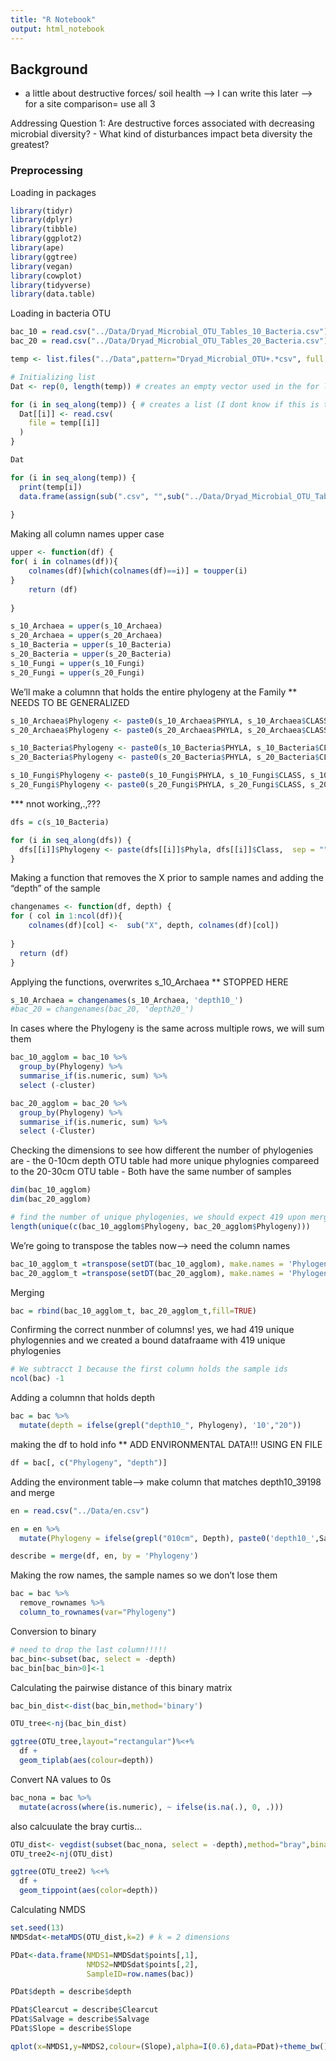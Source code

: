 ```yaml
---
title: "R Notebook"
output: html_notebook
---
```



## Background
- a little about destructive forces/ soil health --> I can write this later
--> for a site comparison= use all 3 

Addressing Question 1: Are destructive forces associated with decreasing microbial diversity? 
- What kind of disturbances impact beta diversity the greatest?


### Preprocessing

Loading in packages 

```r
library(tidyr)
library(dplyr)
library(tibble)
library(ggplot2)
library(ape)
library(ggtree)
library(vegan)
library(cowplot)
library(tidyverse)
library(data.table)
```

Loading in bacteria OTU 

```r
bac_10 = read.csv("../Data/Dryad_Microbial_OTU_Tables_10_Bacteria.csv")
bac_20 = read.csv("../Data/Dryad_Microbial_OTU_Tables_20_Bacteria.csv")
```

```r
temp <- list.files("../Data",pattern="Dryad_Microbial_OTU+.*csv", full.names = T) #creates an object that contains a string of file names with directory so they can be located

# Initializing list
Dat <- rep(0, length(temp)) # creates an empty vector used in the for loop
```

```r

for (i in seq_along(temp)) { # creates a list (I dont know if this is the right term) of dataframes
  Dat[[i]] <- read.csv(
    file = temp[[i]]
  )
}
```


```r
Dat
```


```r
for (i in seq_along(temp)) { 
  print(temp[i])
  data.frame(assign(sub(".csv", "",sub("../Data/Dryad_Microbial_OTU_Table*", "", temp[i])), data.frame(Dat[i])))
  
}
```

Making all column names upper case
```r
upper <- function(df) {
for( i in colnames(df)){
    colnames(df)[which(colnames(df)==i)] = toupper(i)
}
    return (df)
  
}

```

```r
s_10_Archaea = upper(s_10_Archaea)
s_20_Archaea = upper(s_20_Archaea)
s_10_Bacteria = upper(s_10_Bacteria)
s_20_Bacteria = upper(s_20_Bacteria)
s_10_Fungi = upper(s_10_Fungi)
s_20_Fungi = upper(s_20_Fungi)
```


We'll make a columnn that holds the entire phylogeny at the Family
** NEEDS TO BE GENERALIZED

```r
s_10_Archaea$Phylogeny <- paste0(s_10_Archaea$PHYLA, s_10_Archaea$CLASS, s_10_Archaea$ORDER, s_10_Archaea$FAMILY, sep = "")
s_20_Archaea$Phylogeny <- paste0(s_20_Archaea$PHYLA, s_20_Archaea$CLASS, s_20_Archaea$ORDER, s_20_Archaea$FAMILY, sep = "")

s_10_Bacteria$Phylogeny <- paste0(s_10_Bacteria$PHYLA, s_10_Bacteria$CLASS, s_10_Bacteria$ORDER, s_10_Bacteria$FAMILY, sep = "")
s_20_Bacteria$Phylogeny <- paste0(s_20_Bacteria$PHYLA, s_20_Bacteria$CLASS, s_20_Bacteria$ORDER, s_20_Bacteria$FAMILY, sep = "")

s_10_Fungi$Phylogeny <- paste0(s_10_Fungi$PHYLA, s_10_Fungi$CLASS, s_10_Fungi$ORDER, s_10_Fungi$FAMILY, sep = "")
s_20_Fungi$Phylogeny <- paste0(s_20_Fungi$PHYLA, s_20_Fungi$CLASS, s_20_Fungi$ORDER, s_20_Fungi$FAMILY, sep = "")
```


*** nnot working,.,???
```r
dfs = c(s_10_Bacteria)

for (i in seq_along(dfs)) { 
  dfs[[i]]$Phylogeny <- paste(dfs[[i]]$Phyla, dfs[[i]]$Class,  sep = "")
}
```




Making a function that removes the X prior to sample names and adding the "depth" of the sample

```r
changenames <- function(df, depth) {
for ( col in 1:ncol(df)){
    colnames(df)[col] <-  sub("X", depth, colnames(df)[col])
    
}
  return (df)
}
```

Applying the functions, overwrites s_10_Archaea
** STOPPED HERE

```r
s_10_Archaea = changenames(s_10_Archaea, 'depth10_')
#bac_20 = changenames(bac_20, 'depth20_')
```

In cases where the Phylogeny is the same across multiple rows, we will sum them

```r
bac_10_agglom = bac_10 %>%
  group_by(Phylogeny) %>%
  summarise_if(is.numeric, sum) %>% 
  select (-cluster)

bac_20_agglom = bac_20 %>%
  group_by(Phylogeny) %>%
  summarise_if(is.numeric, sum) %>% 
  select (-Cluster)
```

Checking the dimensions to see how different the number of phylogenies are
- the 0-10cm depth OTU table had more unique phylognies compareed to the 20-30cm OTU table
- Both have the same number of samples

```r
dim(bac_10_agglom)
dim(bac_20_agglom)

# find the number of unique phylogenies, we should expect 419 upon merging
length(unique(c(bac_10_agglom$Phylogeny, bac_20_agglom$Phylogeny)))
```

We're going to transpose the tables now--> need the column names

```r
bac_10_agglom_t =transpose(setDT(bac_10_agglom), make.names = 'Phylogeny', keep.names = 'Phylogeny')
bac_20_agglom_t =transpose(setDT(bac_20_agglom), make.names = 'Phylogeny', keep.names = 'Phylogeny')
```

Merging 

```r
bac = rbind(bac_10_agglom_t, bac_20_agglom_t,fill=TRUE)
```

Confirming the correct nunmber of columns! yes, we had 419 unique phylogennies and we created a bound datafraame with 419 unique phylogenies

```r
# We subtracct 1 because the first column holds the sample ids 
ncol(bac) -1
```


Adding a columnn that holds depth

```r
bac = bac %>% 
  mutate(depth = ifelse(grepl("depth10_", Phylogeny), '10',"20")) 
```

making the df to hold info
** ADD ENVIRONMENTAL DATA!!! USING EN FILE

```r
df = bac[, c("Phylogeny", "depth")]
```


Adding the environment table--> make column that matches depth10_39198 and merge

```r
en = read.csv("../Data/en.csv")

en = en %>% 
  mutate(Phylogeny = ifelse(grepl("010cm", Depth), paste0('depth10_',Sample), paste0('depth20_',Sample))) 
```

```r
describe = merge(df, en, by = 'Phylogeny')
```



Making the row names, the sample names so we don't lose them

```r
bac = bac %>% 
  remove_rownames %>% 
  column_to_rownames(var="Phylogeny")
```

Conversion to binary

```r
# need to drop the last column!!!!!
bac_bin<-subset(bac, select = -depth)
bac_bin[bac_bin>0]<-1
```

Calculating the pairwise distance of this binary matrix

```r
bac_bin_dist<-dist(bac_bin,method='binary')
```


```r
OTU_tree<-nj(bac_bin_dist)

ggtree(OTU_tree,layout="rectangular")%<+% 
  df + 
  geom_tiplab(aes(colour=depth))
```

Convert NA values to 0s
```r
bac_nona = bac %>%
  mutate(across(where(is.numeric), ~ ifelse(is.na(.), 0, .)))

```



also calcuulate the bray curtis...
```r
OTU_dist<- vegdist(subset(bac_nona, select = -depth),method="bray",binary=F) 
OTU_tree2<-nj(OTU_dist)
```





```r
ggtree(OTU_tree2) %<+% 
  df + 
  geom_tippoint(aes(color=depth)) 

```


Calculating NMDS

```r
set.seed(13)
NMDSdat<-metaMDS(OTU_dist,k=2) # k = 2 dimensions
```


```r
PDat<-data.frame(NMDS1=NMDSdat$points[,1],
                 NMDS2=NMDSdat$points[,2],
                 SampleID=row.names(bac))

PDat$depth = describe$depth

PDat$Clearcut = describe$Clearcut
PDat$Salvage = describe$Salvage
PDat$Slope = describe$Slope

qplot(x=NMDS1,y=NMDS2,colour=(Slope),alpha=I(0.6),data=PDat)+theme_bw()
```




